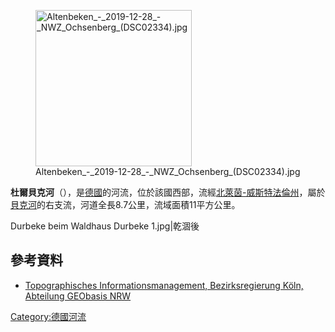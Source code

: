 {{Coord|51|45|29.5|N|8|54|15.9|E|display=title}}
[[Image:Altenbeken_-_2019-12-28_-_NWZ_Ochsenberg_(DSC02334).jpg|250px]]

'''杜爾貝克河'''（{{lang-de|Durbeke}}），是[[德國|德國]]的河流，位於該國西部，流經[[北萊茵-威斯特法倫州|北萊茵-威斯特法倫州]]，屬於[[貝克河_(利珀河支流)|貝克河]]的右支流，河道全長8.7公里，流域面積11平方公里。
<gallery>
Durbeke beim Waldhaus Durbeke 1.jpg|乾涸後
</gallery>

==參考資料==
* [http://www.tim-online.nrw.de/tim-online/nutzung/index.html Topographisches Informationsmanagement, Bezirksregierung Köln, Abteilung GEObasis NRW] {{WebCite|url=https://www.webcitation.org/66qD6yoDr?url=http://www.tim-online.nrw.de/tim-online/nutzung/index.html |date=20120411091906 |dateformat=iso }}

{{Germany-geo-stub}}
[[Category:德國河流|Category:德國河流]]